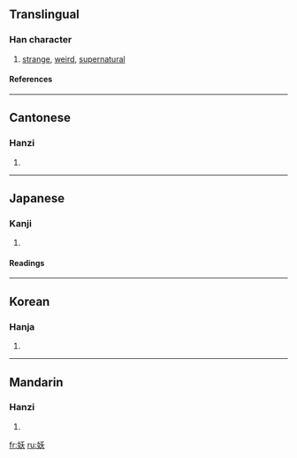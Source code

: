 ==Translingual==
===Han character===
{{Han char|rn=38|rad=女|as=04|sn=7|four=4243<sub>4</sub>|canj=女竹大 (VHK)}}
# [[strange]], [[weird]], [[supernatural]]
====References====
{{Han ref|kx=0256.200|dkj=06086|dj=0520.180|hdz=21031.070|uh=5996|ud=22934|bh=A7AF|bd=42927}}
----
==Cantonese==
===Hanzi===
{{yue-hanzi|jyut=|y=yiu1}}
# {{defn|Cantonese}}
----
==Japanese==
===Kanji===
{{ja-kanji|grade=|rs=女04}}
# {{defn|Japanese}} 
====Readings====
{{ja-readings|on=[[よう]] (yō)|kun=[[なまめく]] (namameku)}}
----
==Korean==
===Hanja===
{{ko-hanja|hangeul=요|rv=yo|mr=yo}}
# {{defn|Korean}}
----
==Mandarin==
===Hanzi===
{{cmn-hanzi|pin=[[yāo]] (yao1)|wg=yao<sup>1</sup>}}
# {{defn|Mandarin}}

[[fr:妖]]
[[ru:妖]]